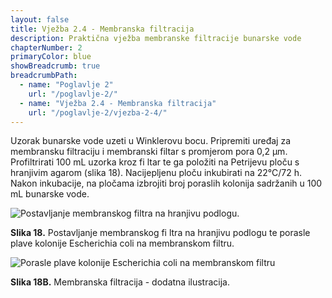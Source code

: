 ```yaml
---
layout: false
title: Vježba 2.4 - Membranska filtracija
description: Praktična vježba membranske filtracije bunarske vode
chapterNumber: 2
primaryColor: blue
showBreadcrumb: true
breadcrumbPath:
  - name: "Poglavlje 2"
    url: "/poglavlje-2/"
  - name: "Vježba 2.4 - Membranska filtracija"
    url: "/poglavlje-2/vjezba-2-4/"
---
```




Uzorak bunarske vode uzeti u Winklerovu bocu. Pripremiti uređaj za membransku filtraciju i membranski filtar s promjerom pora 0,2 μm. Profiltrirati 100 mL uzorka kroz fi ltar te ga položiti na Petrijevu ploču s hranjivim agarom (slika 18). Nacijepljenu ploču inkubirati na 22°C/72 h. Nakon inkubacije, na pločama izbrojiti broj poraslih kolonija sadržanih u 100 mL bunarske vode.

<img src="/images/slika18.jpg" alt="Postavljanje membranskog filtra na hranjivu podlogu." />

**Slika 18.** Postavljanje membranskog fi ltra na hranjivu podlogu te porasle plave kolonije Escherichia coli na membranskom filtru.

<img src="/images/slika18B.jpg" alt="Porasle plave kolonije Escherichia coli na membranskom filtru" />

**Slika 18B.** Membranska filtracija - dodatna ilustracija.